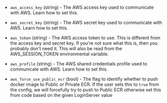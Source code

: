 <!-- Code generated from the comments of the AwsAccessConfig struct in builder/docker/ecr_login.go; DO NOT EDIT MANUALLY -->

- `aws_access_key` (string) - The AWS access key used to communicate with
  AWS. Learn how to set
  this.

- `aws_secret_key` (string) - The AWS secret key used to communicate with
  AWS. Learn how to set
  this.

- `aws_token` (string) - The AWS access token to use. This is different from
  the access key and secret key. If you're not sure what this is, then you
  probably don't need it. This will also be read from the AWS_SESSION_TOKEN
  environmental variable.

- `aws_profile` (string) - The AWS shared credentials profile used to
  communicate with AWS. Learn how to set
  this.

- `aws_force_use_public_ecr` (bool) - The flag to identify whether to push docker image to Public _or_ Private
  ECR. If the user sets this to `true` from the config, we will forcefully
  try to push to Public ECR otherwise set this from code based on the
  given LoginServer value

<!-- End of code generated from the comments of the AwsAccessConfig struct in builder/docker/ecr_login.go; -->
